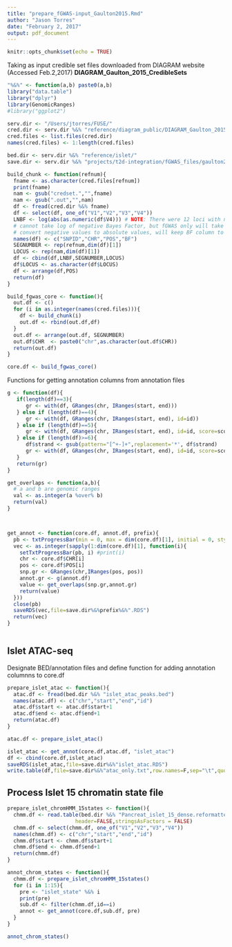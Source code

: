 ```yaml
---
title: "prepare_fGWAS-input_Gaulton2015.Rmd"
author: "Jason Torres"
date: "February 2, 2017"
output: pdf_document
---
```


```r
knitr::opts_chunk$set(echo = TRUE)
```

Taking as input credible set files downloaded from DIAGRAM website (Accessed Feb.2,2017)
**DIAGRAM_Gaulton_2015_CredibleSets**


```r

"%&%" <- function(a,b) paste0(a,b)
library("data.table")
library("dplyr")
library(GenomicRanges)
#library("ggplot2")

serv.dir <- "/Users/jtorres/FUSE/"
cred.dir <- serv.dir %&% "reference/diagram_public/DIAGRAM_Gaulton_2015_CredibleSets/"
cred.files <- list.files(cred.dir)
names(cred.files) <- 1:length(cred.files)

bed.dir <- serv.dir %&% "reference/islet/"
save.dir <- serv.dir %&% "projects/t2d-integration/fGWAS_files/gaulton2015/"


```


```r

build_chunk <- function(refnum){
  fname <- as.character(cred.files[refnum])
  print(fname)
  nam <- gsub("credset.","",fname)
  nam <- gsub(".out","",nam)
  df <- fread(cred.dir %&% fname)
  df <- select(df, one_of("V1","V2","V3","V4"))
  LNBF <- log(abs(as.numeric(df$V4))) # NOTE: There were 12 loci with negative BF values, 
  # cannot take log of negative Bayes Factor, but fGWAS only will take LNBF so will 
  # convert negative values to absolute values, will keep BF column to indicate direction of effect 
  names(df) <- c("SNPID","CHR","POS","BF")
  SEGNUMBER <- rep(refnum,dim(df)[1])
  LOCUS <- rep(nam,dim(df)[1])
  df <- cbind(df,LNBF,SEGNUMBER,LOCUS)
  df$LOCUS <- as.character(df$LOCUS)
  df <- arrange(df,POS)
  return(df)
}

build_fgwas_core <- function(){
  out.df <- c() 
  for (i in as.integer(names(cred.files))){
    df <- build_chunk(i)
    out.df <- rbind(out.df,df)
  }
  out.df <- arrange(out.df, SEGNUMBER)
  out.df$CHR  <- paste0("chr",as.character(out.df$CHR))
  return(out.df)
}

core.df <- build_fgwas_core()

```


Functions for getting annotation columns from annotation files 

```r


g <- function(df){
   if(length(df)==3){
      gr <- with(df, GRanges(chr, IRanges(start, end)))
   } else if (length(df)==4){
      gr <- with(df, GRanges(chr, IRanges(start, end), id=id))
   } else if (length(df)==5){
      gr <- with(df, GRanges(chr, IRanges(start, end), id=id, score=score))
   } else if (length(df)>=6){
      df$strand <- gsub(pattern="[^+-]+",replacement='*', df$strand)
      gr <- with(df, GRanges(chr, IRanges(start, end), id=id, score=score, strand=strand))
   }
   return(gr)
}

get_overlaps <- function(a,b){
  # a and b are genomic ranges
  val <- as.integer(a %over% b)
  return(val)
}



get_annot <- function(core.df, annot.df, prefix){
  pb <- txtProgressBar(min = 0, max = dim(core.df)[1], initial = 0, style = 3)
  vec <- as.integer(sapply(1:dim(core.df)[1], function(i){
    setTxtProgressBar(pb, i) #print(i) 
    chr <- core.df$CHR[i]
    pos <- core.df$POS[i]
    snp.gr <- GRanges(chr,IRanges(pos, pos))
    annot.gr <- g(annot.df)
    value <- get_overlaps(snp.gr,annot.gr)
    return(value)
  }))
  close(pb)
  saveRDS(vec,file=save.dir%&%prefix%&%".RDS")
  return(vec)
}



```




## Islet ATAC-seq 

Designate BED/annotation files and define function for adding annotation columnns to core.df 

```r

prepare_islet_atac <- function(){
  atac.df <- fread(bed.dir %&% "islet_atac_peaks.bed")
  names(atac.df) <- c("chr","start","end","id") 
  atac.df$start <- atac.df$start+1
  atac.df$end <- atac.df$end+1
  return(atac.df)
}

atac.df <- prepare_islet_atac()

islet_atac <- get_annot(core.df,atac.df, "islet_atac")
df <- cbind(core.df,islet_atac)
saveRDS(islet_atac,file=save.dir%&%"islet_atac.RDS")
write.table(df,file=save.dir%&%"atac_only.txt",row.names=F,sep="\t",quote = F)


```


## Process Islet 15 chromatin state file 

```r


prepare_islet_chromHMM_15states <- function(){
  chmm.df <- read.table(bed.dir %&% "Pancreat_islet_15_dense.reformatted_colours.bed", sep="\t",
                      header=FALSE,stringsAsFactors = FALSE)
  chmm.df <- select(chmm.df, one_of("V1","V2","V3","V4"))
  names(chmm.df) <- c("chr","start","end","id") 
  chmm.df$start <- chmm.df$start+1
  chmm.df$end <- chmm.df$end+1
  return(chmm.df)
}

annot_chrom_states <- function(){
  chmm.df <- prepare_islet_chromHMM_15states()
  for (i in 1:15){
    pre <- "islet_state" %&% i
    print(pre)
    sub.df <- filter(chmm.df,id==i)
    annot <- get_annot(core.df,sub.df, pre)    
  }
}

annot_chrom_states()


```




